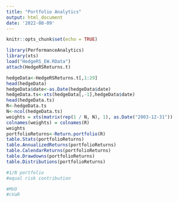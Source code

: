 ```yaml
---
title: "Portfolio Analytics"
output: html_document
date: '2022-08-09'
---
```


```r
knitr::opts_chunk$set(echo = TRUE)

library(PerformanceAnalytics)
library(xts)
load("HedgeRS_EW.RData")
attach(HedgeRSReturns.t)

```


```r
hedgeData<-HedgeRSReturns.t[,1:29]
head(hedgeData)
hedgeData$date<-as.Date(hedgeData$date)
hedgeData.ts<-xts(hedgeData[,-1],hedgeData$date)
head(hedgeData.ts)
R<-hedgeData.ts
N<-ncol(hedgeData.ts)
weights = xts(matrix(rep(1 / N, N), 1), as.Date("2003-12-31"))
colnames(weights) = colnames(R)
weights
portfolioReturns<-Return.portfolio(R)
table.Stats(portfolioReturns)
table.AnnualizedReturns(portfolioReturns)
table.CalendarReturns(portfolioReturns)
table.Drawdowns(portfolioReturns)
table.Distributions(portfolioReturns)

```

```r

#1/N portfolio
#equal risk contribution

```


```r

#MVO
#cVaR

```

```r


```


```r


```


```r


```
